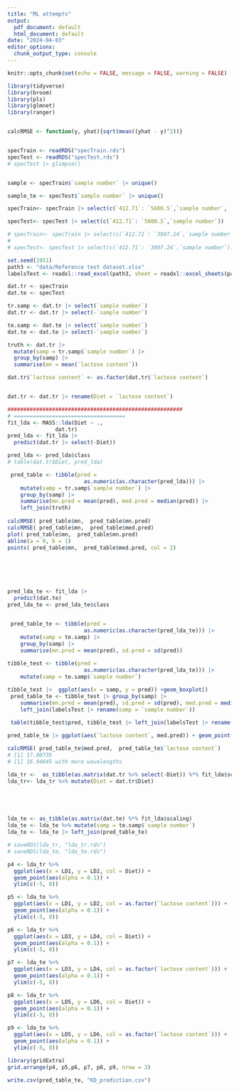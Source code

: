 ```yaml
---
title: "ML attempts"
output:
  pdf_document: default
  html_document: default
date: "2024-04-03"
editor_options: 
  chunk_output_type: console
---
```


```r
knitr::opts_chunk$set(echo = FALSE, message = FALSE, warning = FALSE)
```


```r

library(tidyverse)
library(broom)
library(pls)
library(glmnet)
library(ranger)


calcRMSE <- function(y, yhat){sqrt(mean((yhat - y)^2))}


specTrain <- readRDS("specTrain.rds")
specTest <- readRDS("specTest.rds")
# specTest |> glimpse()


sample <- specTrain$`sample number` |> unique()

sample_te <- specTest$`sample number` |> unique()

specTrain<- specTrain |> select(c(`412.71`: `5600.5`,`sample number`, `lactose content` )) 

specTest<- specTest |> select(c(`412.71`: `5600.5`,`sample number`))

# specTrain<- specTrain |> select(c(`412.71`: `3907.24`,`sample number`, `lactose content` )) 
# 
# specTest<- specTest |> select(c(`412.71`: `3907.24`,`sample number`))

set.seed(1951)
path3 <- "data/Reference test dataset.xlsx"
labelsTest <- readxl::read_excel(path3, sheet = readxl::excel_sheets(path3))
```





```r
dat.tr <- specTrain 
dat.te <- specTest

tr.samp <- dat.tr |> select(`sample number`)
dat.tr <- dat.tr |> select(-`sample number`)

te.samp <- dat.te |> select(`sample number`)
dat.te <- dat.te |> select(-`sample number`)

truth <- dat.tr |> 
  mutate(samp = tr.samp$`sample number`) |> 
  group_by(samp) |> 
  summarise(mn = mean(`lactose content`))

dat.tr$`lactose content` <- as.factor(dat.tr$`lactose content`)


dat.tr <- dat.tr |> rename(Diet = `lactose content`)
```


```r
#######################################################
# ===================================
fit_lda <- MASS::lda(Diet ~ ., 
               dat.tr)
pred_lda <- fit_lda |> 
  predict(dat.tr |> select(-Diet))

pred_lda <- pred_lda$class
# table(dat.tr$Diet, pred_lda)

 pred_table <- tibble(pred =
                        as.numeric(as.character(pred_lda))) |> 
    mutate(samp = tr.samp$`sample number`) |> 
    group_by(samp) |> 
    summarise(mn.pred = mean(pred), med.pred = median(pred)) |> 
    left_join(truth)
   
calcRMSE( pred_table$mn,  pred_table$mn.pred)
calcRMSE( pred_table$mn,  pred_table$med.pred)
plot( pred_table$mn,  pred_table$mn.pred)
abline(a = 0, b = 1)
points( pred_table$mn,  pred_table$med.pred, col = 2)






pred_lda_te <- fit_lda |> 
  predict(dat.te)
pred_lda_te <- pred_lda_te$class


 pred_table_te <- tibble(pred =
                        as.numeric(as.character(pred_lda_te))) |> 
    mutate(samp = te.samp) |> 
    group_by(samp) |> 
    summarise(mn.pred = mean(pred), sd.pred = sd(pred)) 
 
tibble_test <- tibble(pred =
                        as.numeric(as.character(pred_lda_te))) |> 
    mutate(samp = te.samp$`sample number`)

tibble_test |>  ggplot(aes(x = samp, y = pred)) +geom_boxplot()
 pred_table_te <- tibble_test |> group_by(samp) |> 
    summarise(mn.pred = mean(pred), sd.pred = sd(pred), med.pred = median(pred)) |> 
    left_join(labelsTest |> rename(samp = `sample number`))
 
 table(tibble_test$pred, tibble_test |> left_join(labelsTest |> rename(samp = `sample number`)) |> pull(`lactose content`))

pred_table_te |> ggplot(aes(`lactose content`, med.pred)) + geom_point()

calcRMSE( pred_table_te$med.pred,  pred_table_te$`lactose content`)
# [1] 17.00735
# [1] 16.94845 with more wavelengths
```

```r


lda_tr <-  as_tibble(as.matrix(dat.tr %>% select(-Diet)) %*% fit_lda$scaling)
lda_tr<- lda_tr %>% mutate(Diet = dat.tr$Diet)





lda_te <- as_tibble(as.matrix(dat.te) %*% fit_lda$scaling)
lda_te <- lda_te %>% mutate(samp = te.samp$`sample number`)
lda_te <- lda_te |> left_join(pred_table_te)

# saveRDS(lda_tr, "lda_tr.rds")
# saveRDS(lda_te, "lda_te.rds")

p4 <- lda_tr %>% 
  ggplot(aes(x = LD1, y = LD2, col = Diet)) + 
  geom_point(aes(alpha = 0.1)) +
  ylim(c(-5, 8))

p5 <- lda_te %>% 
  ggplot(aes(x = LD1, y = LD2, col = as.factor(`lactose content`))) + 
  geom_point(aes(alpha = 0.1)) +
  ylim(c(-5, 8))

p6 <- lda_tr %>% 
  ggplot(aes(x = LD3, y = LD4, col = Diet)) + 
  geom_point(aes(alpha = 0.1)) +
  ylim(c(-5, 8))

p7 <- lda_te %>% 
  ggplot(aes(x = LD3, y = LD4, col = as.factor(`lactose content`))) + 
  geom_point(aes(alpha = 0.1)) +
  ylim(c(-5, 8))

p8 <- lda_tr %>% 
  ggplot(aes(x = LD5, y = LD6, col = Diet)) + 
  geom_point(aes(alpha = 0.1)) +
  ylim(c(-5, 8))

p9 <- lda_te %>% 
  ggplot(aes(x = LD5, y = LD6, col = as.factor(`lactose content`))) + 
  geom_point(aes(alpha = 0.1)) +
  ylim(c(-5, 8))

library(gridExtra)
grid.arrange(p4, p5,p6, p7, p8, p9, nrow = 3)
```

```r

write.csv(pred_table_te, "KD_prediction.csv")

```



